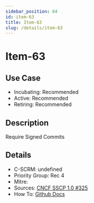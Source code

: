 ```yaml
---
sidebar_position: 64
id: item-63
title: Item-63
slug: /details/item-63
---
```


# Item-63

## Use Case

- Incubating: Recommended
- Active: Recommended
- Retiring: Recommended

## Description

Require Signed Commits

## Details

- C-SCRM: undefined
- Priority Group: Rec 4
- Mitre: 
- Sources: [CNCF SSCP 1.0 #325](https://github.com/cncf/tag-security/blob/main/supply-chain-security/supply-chain-security-paper/sscsp.md#require-signed-commits)
- How To: [Github Docs](https://docs.github.com/en/repositories/configuring-branches-and-merges-in-your-repository/managing-protected-branches/about-protected-branches#require-signed-commits)

